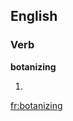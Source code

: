 
==English==

===Verb===
'''botanizing'''

# {{present participle of|[[botanize]]}}

[[fr:botanizing]]